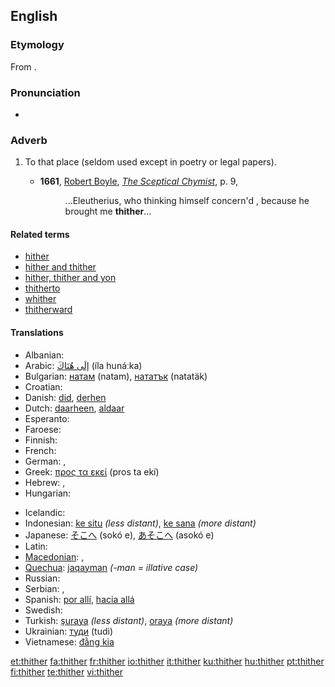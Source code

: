 ==English==

===Etymology===
From {{etyl|ang}} {{term|þider}}.

===Pronunciation===
* {{audio|en-us-thither.ogg|Audio (US)}}
*: {{rhymes|ɪðə(r)}}

===Adverb===
{{en-adv|-}}

# {{archaic}} To that place (seldom used except in poetry or legal papers).
#* '''1661''', [[w:Robert Boyle|Robert Boyle]], ''[[s:Sceptical Chymist|The Sceptical Chymist]]'', p. 9,
#*: ...Eleutherius, who thinking himself concern'd , because he brought me '''thither'''...

====Related terms====
* [[hither]]
* [[hither and thither]]
* [[hither, thither and yon]]
* [[thitherto]]
* [[whither]]
* [[thitherward]]

====Translations====
{{trans-top| to that place }}
* Albanian: {{t+|sq|andej|xs=Albanian}}
* Arabic: ‎[[الى هناك|إلَى هُنَاكَ]] (íla hunáːka)
* Bulgarian: [[натам]] (natam), [[нататък]] (natatäk)
* Croatian: {{t-|hr|tamo}}
* Danish: [[did#Danish|did]], [[derhen]]
* Dutch: [[daarheen]], [[aldaar]]
* Esperanto: {{t-|eo|tien|xs=Esperanto}}
* Faroese: {{t-|fo|hagar|xs=Faroese}}
* Finnish: {{t+|fi|sinne}}
* French: {{t|fr|là}}
* German: {{t+|de|dorthin}}, {{t+|de|dahin}}
* Greek: [[προς τα εκεί]] (pros ta ekí)
* Hebrew: {{t|he|שמה|tr=sháma}}, {{t|he|‎לשם|tr=l'shám}}
* Hungarian: {{t+|hu|oda}}
{{trans-mid}}
* Icelandic: {{t+|is|þangað}}
* Indonesian: [[ke situ]] ''(less distant)'', [[ke sana]] ''(more distant)''
* Japanese: [[そこへ]] (sokó e), [[あそこへ]] (asokó e)
* Latin: {{t|la|illuc|alt=illūc}}
* [[Macedonian]]: {{t-|mk|таму|tr=támu}},  {{t|mk|натаму|tr=nátamu}}
* [[Quechua]]: [[jaqayman]] ''(-man = illative case)''
* Russian: {{t+|ru|туда|tr=tudá}}
* Serbian: {{t-|sr|tamo}}, {{t-|sr|onamo}}
* Spanish: [[por allí]], [[hacia allá]]
* Swedish: {{t+|sv|dit}}
* Turkish: [[şuraya]] ''(less distant)'', [[oraya]] ''(more distant)''
* Ukrainian: [[туди]] (tudi)
* Vietnamese: [[đằng kia]]
{{trans-bottom}}

[[et:thither]]
[[fa:thither]]
[[fr:thither]]
[[io:thither]]
[[it:thither]]
[[ku:thither]]
[[hu:thither]]
[[pt:thither]]
[[fi:thither]]
[[te:thither]]
[[vi:thither]]